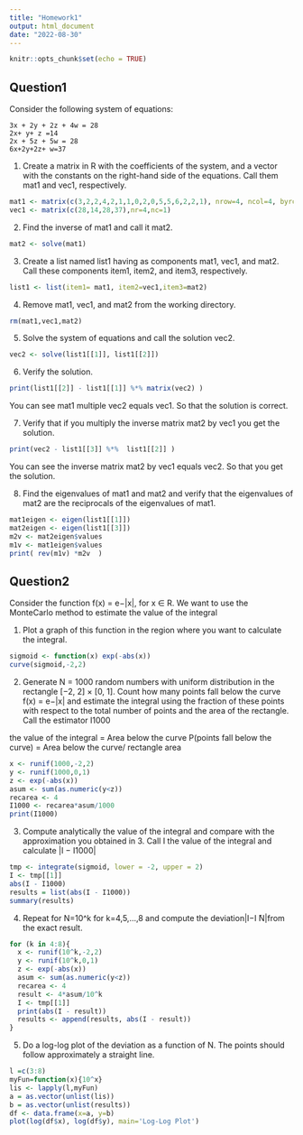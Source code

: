 ```yaml
---
title: "Homework1"
output: html_document
date: "2022-08-30"
---
```


```r
knitr::opts_chunk$set(echo = TRUE)
```

## Question1

Consider the following system of equations:
```
3x + 2y + 2z + 4w = 28 
2x+ y+ z =14 
2x + 5z + 5w = 28 
6x+2y+2z+ w=37
```
1. Create a matrix in R with the coefficients of the system, and a vector with the constants on the right-hand side of the equations. Call them mat1 and vec1, respectively.
```r
mat1 <- matrix(c(3,2,2,4,2,1,1,0,2,0,5,5,6,2,2,1), nrow=4, ncol=4, byrow=TRUE); 
vec1 <- matrix(c(28,14,28,37),nr=4,nc=1)
```
2. Find the inverse of mat1 and call it mat2.
```r
mat2 <- solve(mat1)
```
3. Create a list named list1 having as components mat1, vec1, and mat2. Call these components item1,
item2, and item3, respectively.
```r
list1 <- list(item1= mat1, item2=vec1,item3=mat2)
```
4. Remove mat1, vec1, and mat2 from the working directory.
```r
rm(mat1,vec1,mat2)
```
5. Solve the system of equations and call the solution vec2.
```r
vec2 <- solve(list1[[1]], list1[[2]])
```
6. Verify the solution.
```r
print(list1[[2]] - list1[[1]] %*% matrix(vec2) )
```
You can see mat1 multiple vec2 equals vec1. So that the solution is correct.

7. Verify that if you multiply the inverse matrix mat2 by vec1 you get the solution.
```r
print(vec2 - list1[[3]] %*%  list1[[2]] )
```
You can see the inverse matrix mat2 by vec1 equals vec2. So that you get the solution.

8. Find the eigenvalues of mat1 and mat2 and verify that the eigenvalues of mat2 are the reciprocals of the eigenvalues of mat1.
```r
mat1eigen <- eigen(list1[[1]])
mat2eigen <- eigen(list1[[3]])
m2v <- mat2eigen$values
m1v <- mat1eigen$values
print( rev(m1v) *m2v  )
```

## Question2

Consider the function f(x) = e−|x|, for x ∈ R. We want to use the MonteCarlo method to estimate the value of the integral

1. Plot a graph of this function in the region where you want to calculate the integral.
```r
sigmoid <- function(x) exp(-abs(x))
curve(sigmoid,-2,2)
```

2. Generate N = 1000 random numbers with uniform distribution in the rectangle [−2, 2] × [0, 1]. Count how many points fall below the curve f(x) = e−|x| and estimate the integral using the fraction of these points with respect to the total number of points and the area of the rectangle. Call the estimator I1000

the value of the integral = Area below the curve
P(points fall below the curve) = Area below the curve/ rectangle area 
```r
x <- runif(1000,-2,2)
y <- runif(1000,0,1)
z <- exp(-abs(x))
asum <- sum(as.numeric(y<z))
recarea <- 4
I1000 <- recarea*asum/1000
print(I1000)
```

3. Compute analytically the value of the integral and compare with the approximation you obtained in 3. Call I the value of the integral and calculate |I − I1000|
```r
tmp <- integrate(sigmoid, lower = -2, upper = 2)
I <- tmp[[1]]
abs(I - I1000)
results = list(abs(I - I1000))
summary(results)
```
4. Repeat for N=10^k for k=4,5,...,8 and compute the deviation|I−I ̄N|from the exact result.
```r
for (k in 4:8){
  x <- runif(10^k,-2,2)
  y <- runif(10^k,0,1)
  z <- exp(-abs(x))
  asum <- sum(as.numeric(y<z))
  recarea <- 4
  result <- 4*asum/10^k
  I <- tmp[[1]]
  print(abs(I - result))
  results <- append(results, abs(I - result))
}   
```
5. Do a log-log plot of the deviation as a function of N. The points should follow approximately a straight line.
```r
l =c(3:8)
myFun=function(x){10^x}
lis <- lapply(l,myFun)
a = as.vector(unlist(lis))
b = as.vector(unlist(results))
df <- data.frame(x=a, y=b)
plot(log(df$x), log(df$y), main='Log-Log Plot')
```
